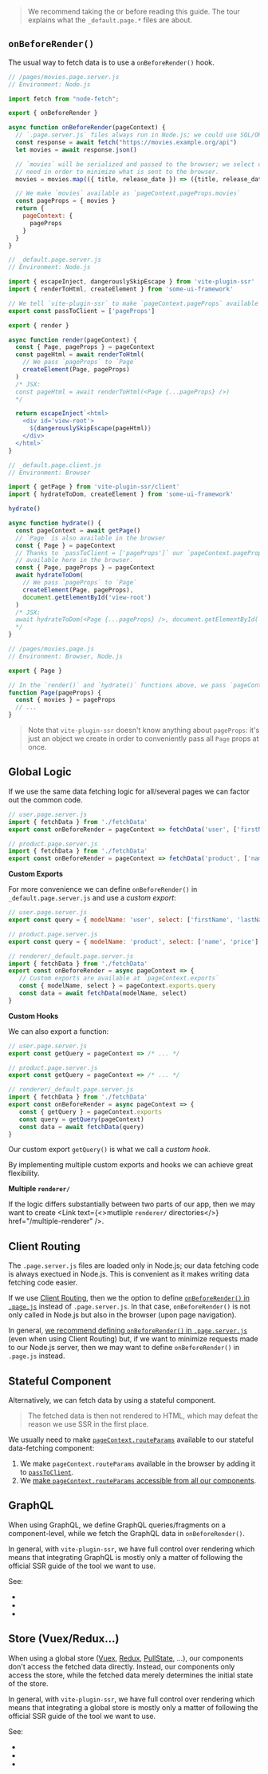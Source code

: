 
> We recommend taking the <Link text="React Tour" href="/react-tour" /> or <Link text="Vue Tour" href="/vue-tour" /> before reading this guide.
> The tour explains what the `_default.page.*` files are about.

## `onBeforeRender()`

The usual way to fetch data is to use a `onBeforeRender()` hook.

```js
// /pages/movies.page.server.js
// Environment: Node.js

import fetch from "node-fetch";

export { onBeforeRender }

async function onBeforeRender(pageContext) {
  // `.page.server.js` files always run in Node.js; we could use SQL/ORM queries here.
  const response = await fetch("https://movies.example.org/api")
  let movies = await response.json()

  // `movies` will be serialized and passed to the browser; we select only the data we
  // need in order to minimize what is sent to the browser.
  movies = movies.map(({ title, release_date }) => ({title, release_date}))

  // We make `movies` available as `pageContext.pageProps.movies`
  const pageProps = { movies }
  return {
    pageContext: {
      pageProps
    }
  }
}
```
```js
// _default.page.server.js
// Environment: Node.js

import { escapeInject, dangerouslySkipEscape } from 'vite-plugin-ssr'
import { renderToHtml, createElement } from 'some-ui-framework'

// We tell `vite-plugin-ssr` to make `pageContext.pageProps` available in the browser.
export const passToClient = ['pageProps']

export { render }

async function render(pageContext) {
  const { Page, pageProps } = pageContext
  const pageHtml = await renderToHtml(
    // We pass `pageProps` to `Page`
    createElement(Page, pageProps)
  )
  /* JSX:
  const pageHtml = await renderToHtml(<Page {...pageProps} />)
  */

  return escapeInject`<html>
    <div id='view-root'>
      ${dangerouslySkipEscape(pageHtml)}
    </div>
  </html>`
}
```
```js
// _default.page.client.js
// Environment: Browser

import { getPage } from 'vite-plugin-ssr/client'
import { hydrateToDom, createElement } from 'some-ui-framework'

hydrate()

async function hydrate() {
  const pageContext = await getPage()
  // `Page` is also available in the browser
  const { Page } = pageContext
  // Thanks to `passToClient = ['pageProps']` our `pageContext.pageProps` is
  // available here in the browser.
  const { Page, pageProps } = pageContext
  await hydrateToDom(
    // We pass `pageProps` to `Page`
    createElement(Page, pageProps),
    document.getElementById('view-root')
  )
  /* JSX:
  await hydrateToDom(<Page {...pageProps} />, document.getElementById('view-root'))
  */
}
```
```js
// /pages/movies.page.js
// Environment: Browser, Node.js

export { Page }

// In the `render()` and `hydrate()` functions above, we pass `pageContext.pageProps` to `Page`
function Page(pageProps) {
  const { movies } = pageProps
  // ...
}
```

> Note that `vite-plugin-ssr` doesn't know anything about `pageProps`: it's just an object we create in order to conveniently pass all `Page` props at once.

## Global Logic

If we use the same data fetching logic for all/several pages we can factor out the common code.

```js
// user.page.server.js
import { fetchData } from './fetchData'
export const onBeforeRender = pageContext => fetchData('user', ['firstName', 'lastName'])
```

```js
// product.page.server.js
import { fetchData } from './fetchData'
export const onBeforeRender = pageContext => fetchData('product', ['name', 'price'])
```

**Custom Exports**

For more convenience we can define `onBeforeRender()` in `_default.page.server.js` and use a *custom export*:

```js
// user.page.server.js
export const query = { modelName: 'user', select: ['firstName', 'lastName'] }
```

```js
// product.page.server.js
export const query = { modelName: 'product', select: ['name', 'price'] }
```

```js
// renderer/_default.page.server.js
import { fetchData } from './fetchData'
export const onBeforeRender = async pageContext => {
   // Custom exports are available at `pageContext.exports`
   const { modelName, select } = pageContext.exports.query
   const data = await fetchData(modelName, select)
}
```

**Custom Hooks**

We can also export a function:

```js
// user.page.server.js
export const getQuery = pageContext => /* ... */
```

```js
// product.page.server.js
export const getQuery = pageContext => /* ... */
```

```js
// renderer/_default.page.server.js
import { fetchData } from './fetchData'
export const onBeforeRender = async pageContext => {
   const { getQuery } = pageContext.exports
   const query = getQuery(pageContext)
   const data = await fetchData(query)
}
```

Our custom export `getQuery()` is what we call a *custom hook*.

By implementing multiple custom exports and hooks we can achieve great flexibility.

**Multiple `renderer/`**

If the logic differs substantially between two parts of our app, then we may want to create <Link text={<>mutliple <code>renderer/</code> directories</>} href="/multiple-renderer" />.


## Client Routing

The `.page.server.js` files are loaded only in Node.js;
our data fetching code is always exectued in Node.js.
This is convenient as it makes writing data fetching code easier.

If we use [Client Routing](/useClientRouter),
then we the option to define [`onBeforeRender()` in `.page.js`](/onBeforeRender-isomorphic) instead of `.page.server.js`. In that case, `onBeforeRender()` is not only called in Node.js but also in the browser (upon page navigation).

In general, [we recommend defining `onBeforeRender()` in `.page.server.js`](/onBeforeRender-isomorphic#recommendation) (even when using Client Routing) but,
if we want to minimize requests made to our Node.js server,
then we may want to define `onBeforeRender()` in `.page.js` instead.


## Stateful Component

Alternatively, we can fetch data by using a stateful component.

> The fetched data is then not rendered to HTML, which may defeat the reason we use SSR in the first place.

We usually need to make [`pageContext.routeParams`](/pageContext) available to our stateful data-fetching component:
1. We make `pageContext.routeParams` available in the browser by adding it to [`passToClient`](/passToClient).
2. We [make `pageContext.routeParams` accessible from all our components](/pageContext-anywhere).


## GraphQL

When using GraphQL, we define GraphQL queries/fragments on a component-level, while we fetch the GraphQL data in `onBeforeRender()`.

In general, with `vite-plugin-ssr`, we have full control over rendering which means that integrating GraphQL is mostly only a matter of following the official SSR guide of the tool we want to use.

See:
 - <Link href="/apollo-graphql" />
 - <Link href="/urql" />
 - <Link href="/relay" />


## Store (Vuex/Redux...)

When using a global store ([Vuex](https://vuex.vuejs.org/), [Redux](https://redux.js.org/), [PullState](https://lostpebble.github.io/pullstate/), ...), our components don't access the fetched data directly. Instead, our components only access the store, while the fetched data merely determines the initial state of the store.

In general, with `vite-plugin-ssr`, we have full control over rendering which means that integrating a global store is mostly only a matter of following the official SSR guide of the tool we want to use.

See:
 - <Link href="/redux" />
 - <Link href="/vuex" />
 - <Link href="/pullstate" />

